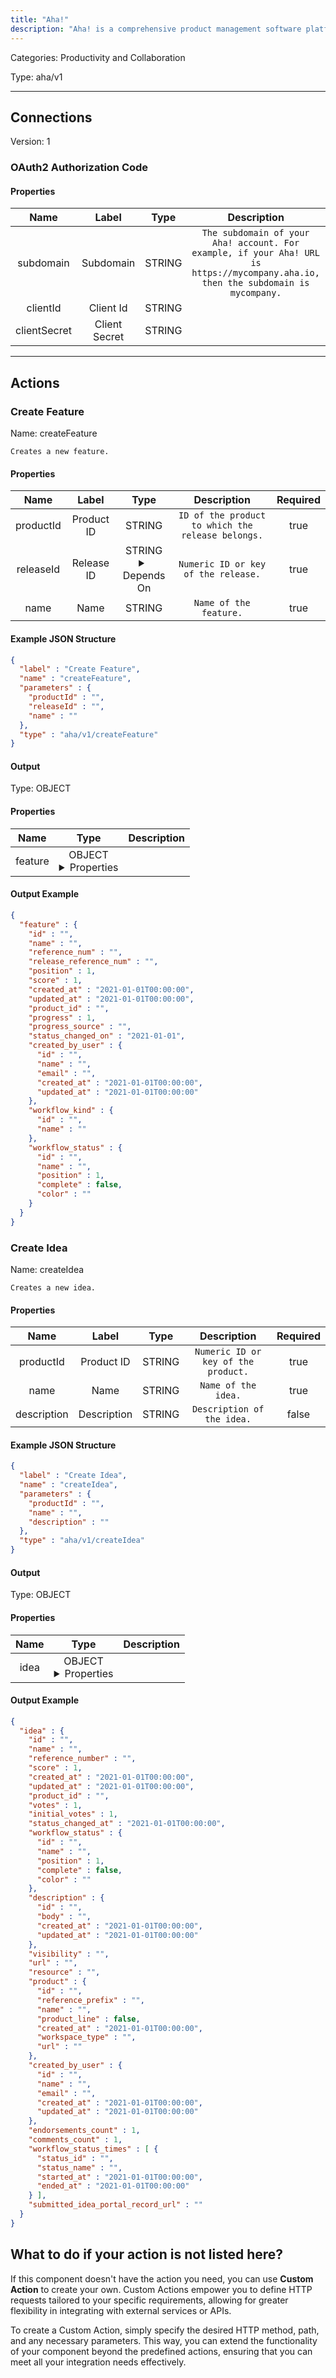 ```yaml
---
title: "Aha!"
description: "Aha! is a comprehensive product management software platform that helps teams set strategy, capture ideas, and plan, prioritize, and track work to build products customers love."
---
```



Categories: Productivity and Collaboration


Type: aha/v1

<hr />



## Connections

Version: 1


### OAuth2 Authorization Code

#### Properties

|      Name       |      Label     |     Type     |     Description     | Required |
|:---------------:|:--------------:|:------------:|:-------------------:|:--------:|
| subdomain | Subdomain | STRING | `The subdomain of your Aha! account. For example, if your Aha! URL is https://mycompany.aha.io, then the subdomain is mycompany.` | true |
| clientId | Client Id | STRING |  | true |
| clientSecret | Client Secret | STRING |  | true |





<hr />


## Actions


### Create Feature
Name: createFeature

`Creates a new feature.`

#### Properties

|      Name       |      Label     |     Type     |     Description     | Required |
|:---------------:|:--------------:|:------------:|:-------------------:|:--------:|
| productId | Product ID | STRING | `ID of the product to which the release belongs.` | true |
| releaseId | Release ID | STRING <details> <summary> Depends On </summary> productId </details> | `Numeric ID or key of the release.` | true |
| name | Name | STRING | `Name of the feature.` | true |

#### Example JSON Structure
```json
{
  "label" : "Create Feature",
  "name" : "createFeature",
  "parameters" : {
    "productId" : "",
    "releaseId" : "",
    "name" : ""
  },
  "type" : "aha/v1/createFeature"
}
```

#### Output



Type: OBJECT


#### Properties

|     Name     |     Type     |     Description     |
|:------------:|:------------:|:-------------------:|
| feature | OBJECT <details> <summary> Properties </summary> &#123;STRING\(id), STRING\(name), STRING\(reference_num), STRING\(release_reference_num), INTEGER\(position), INTEGER\(score), DATE_TIME\(created_at), DATE_TIME\(updated_at), STRING\(product_id), INTEGER\(progress), STRING\(progress_source), DATE\(status_changed_on), &#123;STRING\(id), STRING\(name), STRING\(email), DATE_TIME\(created_at), DATE_TIME\(updated_at)&#125;\(created_by_user), &#123;STRING\(id), STRING\(name)&#125;\(workflow_kind), &#123;STRING\(id), STRING\(name), INTEGER\(position), BOOLEAN\(complete), STRING\(color)&#125;\(workflow_status)&#125; </details> |  |




#### Output Example
```json
{
  "feature" : {
    "id" : "",
    "name" : "",
    "reference_num" : "",
    "release_reference_num" : "",
    "position" : 1,
    "score" : 1,
    "created_at" : "2021-01-01T00:00:00",
    "updated_at" : "2021-01-01T00:00:00",
    "product_id" : "",
    "progress" : 1,
    "progress_source" : "",
    "status_changed_on" : "2021-01-01",
    "created_by_user" : {
      "id" : "",
      "name" : "",
      "email" : "",
      "created_at" : "2021-01-01T00:00:00",
      "updated_at" : "2021-01-01T00:00:00"
    },
    "workflow_kind" : {
      "id" : "",
      "name" : ""
    },
    "workflow_status" : {
      "id" : "",
      "name" : "",
      "position" : 1,
      "complete" : false,
      "color" : ""
    }
  }
}
```


### Create Idea
Name: createIdea

`Creates a new idea.`

#### Properties

|      Name       |      Label     |     Type     |     Description     | Required |
|:---------------:|:--------------:|:------------:|:-------------------:|:--------:|
| productId | Product ID | STRING | `Numeric ID or key of the product.` | true |
| name | Name | STRING | `Name of the idea.` | true |
| description | Description | STRING | `Description of the idea.` | false |

#### Example JSON Structure
```json
{
  "label" : "Create Idea",
  "name" : "createIdea",
  "parameters" : {
    "productId" : "",
    "name" : "",
    "description" : ""
  },
  "type" : "aha/v1/createIdea"
}
```

#### Output



Type: OBJECT


#### Properties

|     Name     |     Type     |     Description     |
|:------------:|:------------:|:-------------------:|
| idea | OBJECT <details> <summary> Properties </summary> &#123;STRING\(id), STRING\(name), STRING\(reference_number), INTEGER\(score), DATE_TIME\(created_at), DATE_TIME\(updated_at), STRING\(product_id), INTEGER\(votes), INTEGER\(initial_votes), DATE_TIME\(status_changed_at), &#123;STRING\(id), STRING\(name), INTEGER\(position), BOOLEAN\(complete), STRING\(color)&#125;\(workflow_status), &#123;STRING\(id), STRING\(body), DATE_TIME\(created_at), DATE_TIME\(updated_at)&#125;\(description), STRING\(visibility), STRING\(url), STRING\(resource), &#123;STRING\(id), STRING\(reference_prefix), STRING\(name), BOOLEAN\(product_line), DATE_TIME\(created_at), STRING\(workspace_type), STRING\(url)&#125;\(product), &#123;STRING\(id), STRING\(name), STRING\(email), DATE_TIME\(created_at), DATE_TIME\(updated_at)&#125;\(created_by_user), INTEGER\(endorsements_count), INTEGER\(comments_count), [&#123;STRING\(status_id), STRING\(status_name), DATE_TIME\(started_at), DATE_TIME\(ended_at)&#125;]\(workflow_status_times), STRING\(submitted_idea_portal_record_url)&#125; </details> |  |




#### Output Example
```json
{
  "idea" : {
    "id" : "",
    "name" : "",
    "reference_number" : "",
    "score" : 1,
    "created_at" : "2021-01-01T00:00:00",
    "updated_at" : "2021-01-01T00:00:00",
    "product_id" : "",
    "votes" : 1,
    "initial_votes" : 1,
    "status_changed_at" : "2021-01-01T00:00:00",
    "workflow_status" : {
      "id" : "",
      "name" : "",
      "position" : 1,
      "complete" : false,
      "color" : ""
    },
    "description" : {
      "id" : "",
      "body" : "",
      "created_at" : "2021-01-01T00:00:00",
      "updated_at" : "2021-01-01T00:00:00"
    },
    "visibility" : "",
    "url" : "",
    "resource" : "",
    "product" : {
      "id" : "",
      "reference_prefix" : "",
      "name" : "",
      "product_line" : false,
      "created_at" : "2021-01-01T00:00:00",
      "workspace_type" : "",
      "url" : ""
    },
    "created_by_user" : {
      "id" : "",
      "name" : "",
      "email" : "",
      "created_at" : "2021-01-01T00:00:00",
      "updated_at" : "2021-01-01T00:00:00"
    },
    "endorsements_count" : 1,
    "comments_count" : 1,
    "workflow_status_times" : [ {
      "status_id" : "",
      "status_name" : "",
      "started_at" : "2021-01-01T00:00:00",
      "ended_at" : "2021-01-01T00:00:00"
    } ],
    "submitted_idea_portal_record_url" : ""
  }
}
```




## What to do if your action is not listed here?

If this component doesn't have the action you need, you can use **Custom Action** to create your own. Custom Actions empower you to define HTTP requests tailored to your specific requirements, allowing for greater flexibility in integrating with external services or APIs.

To create a Custom Action, simply specify the desired HTTP method, path, and any necessary parameters. This way, you can extend the functionality of your component beyond the predefined actions, ensuring that you can meet all your integration needs effectively.

